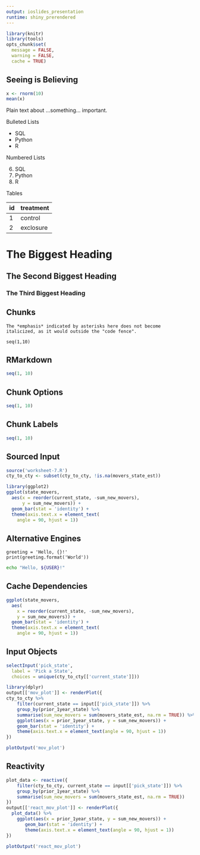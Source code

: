 ```yaml
---
output: ioslides_presentation
runtime: shiny_prerendered
---
```


```r
library(knitr)
library(tools)
opts_chunk$set(
  message = FALSE,
  warning = FALSE,
  cache = TRUE)
```

## Seeing is Believing

```r
x <- rnorm(10)
mean(x)
```

Plain text about ...something... important.

Bulleted Lists

- SQL
- Python
- R

Numbered Lists

6. SQL
1. Python
5. R

Tables

id | treatment
---|---------
1  | control
2  | exclosure

# The Biggest Heading

## The Second Biggest Heading 

### The Third Biggest Heading

## Chunks

```
The *emphasis* indicated by asterisks here does not become
italicized, as it would outside the "code fence".
```

```
seq(1,10)
```

## RMarkdown

```r
seq(1, 10)
```

## Chunk Options

```r
seq(1, 10)
```

## Chunk Labels

```r
seq(1, 10)
```

## Sourced Input

```r
source('worksheet-7.R')
cty_to_cty <- subset(cty_to_cty, !is.na(movers_state_est))
```

```r
library(ggplot2)
ggplot(state_movers,
  aes(x = reorder(current_state, -sum_new_movers),
      y = sum_new_movers)) +
  geom_bar(stat = 'identity') +
  theme(axis.text.x = element_text(
    angle = 90, hjust = 1))
```

## Alternative Engines

```...
greeting = 'Hello, {}!'
print(greeting.format('World'))
```

```bash
echo "Hello, ${USER}!"
```

## Cache Dependencies

```r
ggplot(state_movers,
  aes(
    x = reorder(current_state, -sum_new_movers), 
    y = sum_new_movers)) +
  geom_bar(stat = 'identity') +
  theme(axis.text.x = element_text(
    angle = 90, hjust = 1))
```

## Input Objects

```r
selectInput('pick_state',
  label = 'Pick a State',
  choices = unique(cty_to_cty[['current_state']]))
```

```r
library(dplyr)
output[['mov_plot']] <- renderPlot({
cty_to_cty %>%
    filter(current_state == input[['pick_state']]) %>%
    group_by(prior_1year_state) %>%
    summarise(sum_new_movers = sum(movers_state_est, na.rm = TRUE)) %>%
    ggplot(aes(x = prior_1year_state, y = sum_new_movers)) +
    geom_bar(stat = 'identity') +
    theme(axis.text.x = element_text(angle = 90, hjust = 1))
})
```

```r
plotOutput('mov_plot')
```

## Reactivity

```r
plot_data <- reactive({
    filter(cty_to_cty, current_state == input[['pick_state']]) %>%
    group_by(prior_1year_state) %>%
    summarise(sum_new_movers = sum(movers_state_est, na.rm = TRUE))
})
output[['react_mov_plot']] <- renderPlot({
  plot_data() %>%
    ggplot(aes(x = prior_1year_state, y = sum_new_movers)) +
       geom_bar(stat = 'identity') +
       theme(axis.text.x = element_text(angle = 90, hjust = 1))
})
```

```r
plotOutput('react_mov_plot')
```
